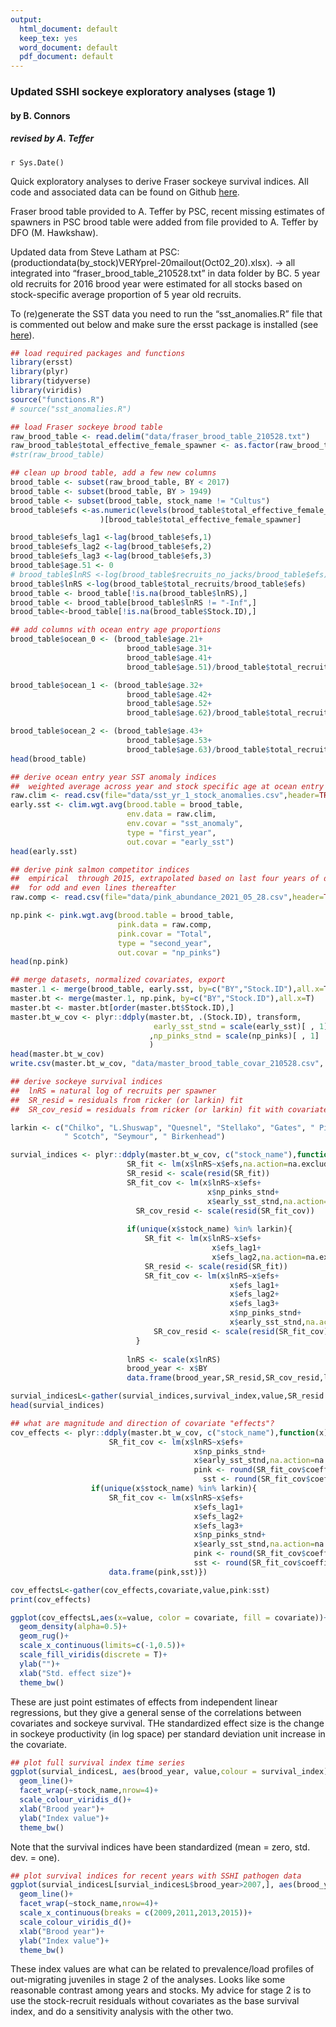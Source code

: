 ```yaml
---
output:
  html_document: default
  keep_tex: yes
  word_document: default
  pdf_document: default
---
```


### Updated SSHI sockeye exploratory analyses (stage 1)
#### by B. Connors
##### revised by A. Teffer 

`r Sys.Date()`

Quick exploratory analyses to derive Fraser sockeye survival indices. All code and associated data can be found on Github [here](https://github.com/brendanmichaelconnors/SSHI-sockeye). 

Fraser brood table provided to A. Teffer by PSC, recent missing estimates of spawners in PSC brood table were added from file provided to A. Teffer by DFO (M. Hawkshaw).

Updated data from Steve Latham at PSC: (productiondata(by_stock)VERYprel-20mailout(Oct02_20).xlsx). -> all integrated into "fraser_brood_table_210528.txt" in data folder by BC. 5 year old recruits for 2016 brood year were estimated for all stocks based on stock-specific average proportion of 5 year old recruits. 

To (re)generate the SST data you need to run the "sst_anomalies.R" file that is commented out below and make sure the ersst package is installed (see [here](https://github.com/michaelmalick/r-ersst)).


```r
## load required packages and functions
library(ersst)     
library(plyr)
library(tidyverse)
library(viridis)
source("functions.R")
# source("sst_anomalies.R") 
```
```r
## load Fraser sockeye brood table
raw_brood_table <- read.delim("data/fraser_brood_table_210528.txt")
raw_brood_table$total_effective_female_spawner <- as.factor(raw_brood_table$total_effective_female_spawner)
#str(raw_brood_table)

## clean up brood table, add a few new columns
brood_table <- subset(raw_brood_table, BY < 2017) 
brood_table <- subset(brood_table, BY > 1949) 
brood_table <- subset(brood_table, stock_name != "Cultus")  
brood_table$efs <-as.numeric(levels(brood_table$total_effective_female_spawner)
                    )[brood_table$total_effective_female_spawner]

brood_table$efs_lag1 <-lag(brood_table$efs,1)
brood_table$efs_lag2 <-lag(brood_table$efs,2)
brood_table$efs_lag3 <-lag(brood_table$efs,3)
brood_table$age.51 <- 0
# brood_table$lnRS <-log(brood_table$recruits_no_jacks/brood_table$efs)
brood_table$lnRS <-log(brood_table$total_recruits/brood_table$efs)
brood_table <- brood_table[!is.na(brood_table$lnRS),] 
brood_table <- brood_table[brood_table$lnRS != "-Inf",] 
brood_table<-brood_table[!is.na(brood_table$Stock.ID),]

## add columns with ocean entry age proportions
brood_table$ocean_0 <- (brood_table$age.21+
                          brood_table$age.31+
                          brood_table$age.41+
                          brood_table$age.51)/brood_table$total_recruits

brood_table$ocean_1 <- (brood_table$age.32+
                          brood_table$age.42+
                          brood_table$age.52+
                          brood_table$age.62)/brood_table$total_recruits

brood_table$ocean_2 <- (brood_table$age.43+
                          brood_table$age.53+
                          brood_table$age.63)/brood_table$total_recruits
head(brood_table)
```

```r
## derive ocean entry year SST anomaly indices
##  weighted average across year and stock specific age at ocean entry
raw.clim <- read.csv(file="data/sst_yr_1_stock_anomalies.csv",header=TRUE)
early.sst <- clim.wgt.avg(brood.table = brood_table,
                          env.data = raw.clim,
                          env.covar = "sst_anomaly",
                          type = "first_year",
                          out.covar = "early_sst") 
head(early.sst)
```
```r
## derive pink salmon competitor indices
##  empirical  through 2015, extrapolated based on last four years of data 
##  for odd and even lines thereafter
raw.comp <- read.csv(file="data/pink_abundance_2021_05_28.csv",header=TRUE)

np.pink <- pink.wgt.avg(brood.table = brood_table,
                        pink.data = raw.comp,
                        pink.covar = "Total",
                        type = "second_year",
                        out.covar = "np_pinks")
head(np.pink)
```
```r
## merge datasets, normalized covariates, export
master.1 <- merge(brood_table, early.sst, by=c("BY","Stock.ID"),all.x=T)
master.bt <- merge(master.1, np.pink, by=c("BY","Stock.ID"),all.x=T) 
master.bt <- master.bt[order(master.bt$Stock.ID),]
master.bt_w_cov <- plyr::ddply(master.bt, .(Stock.ID), transform,
                                early_sst_stnd = scale(early_sst)[ , 1]
                               ,np_pinks_stnd = scale(np_pinks)[ , 1]
                               )  
head(master.bt_w_cov)
write.csv(master.bt_w_cov, "data/master_brood_table_covar_210528.csv", row.names=FALSE)
```
```r
## derive sockeye survival indices
##  lnRS = natural log of recruits per spawner
##  SR_resid = residuals from ricker (or larkin) fit 
##  SR_cov_resid = residuals from ricker (or larkin) fit with covariates  

larkin <- c("Chilko", "L.Shuswap", "Quesnel", "Stellako", "Gates", " Pitt", 
            " Scotch", "Seymour", " Birkenhead")

survial_indices <- plyr::ddply(master.bt_w_cov, c("stock_name"),function(x) {
                          SR_fit <- lm(x$lnRS~x$efs,na.action=na.exclude)
                          SR_resid <- scale(resid(SR_fit))
                          SR_fit_cov <- lm(x$lnRS~x$efs+
                                            x$np_pinks_stnd+
                                            x$early_sst_stnd,na.action=na.exclude)
	                        SR_cov_resid <- scale(resid(SR_fit_cov))
	                        
                          if(unique(x$stock_name) %in% larkin){
                              SR_fit <- lm(x$lnRS~x$efs+
                                             x$efs_lag1+
                                             x$efs_lag2,na.action=na.exclude)
                              SR_resid <- scale(resid(SR_fit))
                              SR_fit_cov <- lm(x$lnRS~x$efs+
                                                 x$efs_lag1+
                                                 x$efs_lag2+
                                                 x$efs_lag3+
                                                 x$np_pinks_stnd+
                                                 x$early_sst_stnd,na.action=na.exclude)
    	                        SR_cov_resid <- scale(resid(SR_fit_cov))                            
                            }
	                        
                          lnRS <- scale(x$lnRS)
                          brood_year <- x$BY
                          data.frame(brood_year,SR_resid,SR_cov_resid,lnRS)})

survial_indicesL<-gather(survial_indices,survival_index,value,SR_resid:lnRS)
head(survial_indices)
```
```r
## what are magnitude and direction of covariate "effects"?
cov_effects <- plyr::ddply(master.bt_w_cov, c("stock_name"),function(x) {
                      SR_fit_cov <- lm(x$lnRS~x$efs+
                                         x$np_pinks_stnd+
                                         x$early_sst_stnd,na.action=na.exclude)
                                         pink <- round(SR_fit_cov$coefficients[3],digits=3)
	                                       sst <- round(SR_fit_cov$coefficients[4],digits=3)
                  if(unique(x$stock_name) %in% larkin){
                      SR_fit_cov <- lm(x$lnRS~x$efs+
                                         x$efs_lag1+
                                         x$efs_lag2+
                                         x$efs_lag3+
                                         x$np_pinks_stnd+
                                         x$early_sst_stnd,na.action=na.exclude)
                                         pink <- round(SR_fit_cov$coefficients[6],digits=3)
                                         sst <- round(SR_fit_cov$coefficients[7],digits=3)}
                      data.frame(pink,sst)})

cov_effectsL<-gather(cov_effects,covariate,value,pink:sst)
print(cov_effects)

ggplot(cov_effectsL,aes(x=value, color = covariate, fill = covariate))+
  geom_density(alpha=0.5)+
  geom_rug()+
  scale_x_continuous(limits=c(-1,0.5))+
  scale_fill_viridis(discrete = T)+
  ylab("")+
  xlab("Std. effect size")+
  theme_bw()
```
These are just point estimates of effects from independent linear regressions, but they give a general sense of the correlations between covariates and sockeye survival. THe standardized effect size is the change in sockeye productivity (in log space) per standard deviation unit increase in the covariate.
```r
## plot full survival index time series
ggplot(survial_indicesL, aes(brood_year, value,colour = survival_index)) +
  geom_line()+
  facet_wrap(~stock_name,nrow=4)+
  scale_colour_viridis_d()+
  xlab("Brood year")+
  ylab("Index value")+
  theme_bw()
```
Note that the survival indices have been standardized (mean = zero,  std. dev. = one).
```r
## plot survival indices for recent years with SSHI pathogen data
ggplot(survial_indicesL[survial_indicesL$brood_year>2007,], aes(brood_year, value, colour = survival_index)) +
  geom_line()+
  facet_wrap(~stock_name,nrow=4)+
  scale_x_continuous(breaks = c(2009,2011,2013,2015))+ 
  scale_colour_viridis_d()+
  xlab("Brood year")+
  ylab("Index value")+
  theme_bw()
```
These index values are what can be related to prevalence/load profiles of out-migrating juveniles in stage 2 of the analyses. Looks like some reasonable contrast among years and stocks. My advice for stage 2 is to use the stock-recruit residuals without covariates as the base survival index, and do a sensitivity analysis with the other two. 